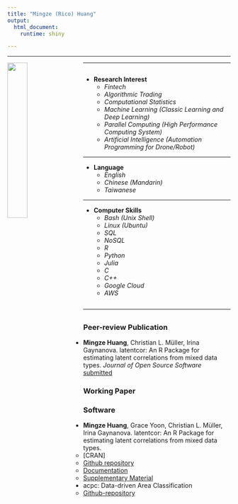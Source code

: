```yaml
---
title: "Mingze (Rico) Huang"
output:
  html_document:
    runtime: shiny

---
```


<style>
  .col2 {
    columns: 2 300px;         /* number of columns and width in pixels*/
    -webkit-columns: 2 300px; /* chrome, safari */
    -moz-columns: 2 300px;    /* firefox */
  }
  .col3 {
    columns: 3 100px;
    -webkit-columns: 3 100px;
    -moz-columns: 3 100px;
  }
</style>

---

<img src="images/me.jpg" style = "width:30%; margin-right: 20px" align = "left">

---

<div class="col2">

- **Research Interest**
  - *Fintech*
  - *Algorithmic Trading*
  - *Computational Statistics*
  - *Machine Learning (Classic Learning and Deep Learning)*
  - *Parallel Computing (High Performance Computing System)*
  - *Artificial Intelligence (Automation Programming for Drone/Robot)*
  
---

- **Language**
  - *English*
  - *Chinese (Mandarin)*
  - *Taiwanese*
  
---

- **Computer Skills**
  - *Bash (Unix Shell)*
  - *Linux (Ubuntu)*
  - *SQL*
  - *NoSQL*
  - *R*
  - *Python*
  - *Julia*
  - *C*
  - *C++*
  - *Google Cloud*
  - *AWS*

</div>

---

## {.tabset}

### Peer-review Publication

- **Mingze Huang**, Christian L. Müller, Irina Gaynanova. latentcor: An R Package for estimating latent correlations from mixed data types. *Journal of Open Source Software* [submitted](https://joss.theoj.org/papers/4a6c419d1fb73148cbf13881b97c5ba9)

      
### Working Paper

### Software
    
- **Mingze Huang**, Grace Yoon, Christian L. Müller, Irina Gaynanova. latentcor: An R Package for estimating latent correlations from mixed data types.
  - [CRAN]
  - [Github repository](https://github.com/mingzehuang/latentcor) 
  - [Documentation](https://mingzehuang.github.io/latentcor/)
  - [Supplementary Material](https://github.com/mingzehuang/latentcor_evaluation)
    
- acpc: Data-driven Area Classification 
  - [Github-repository](https://github.com/mingzehuang/acpc)